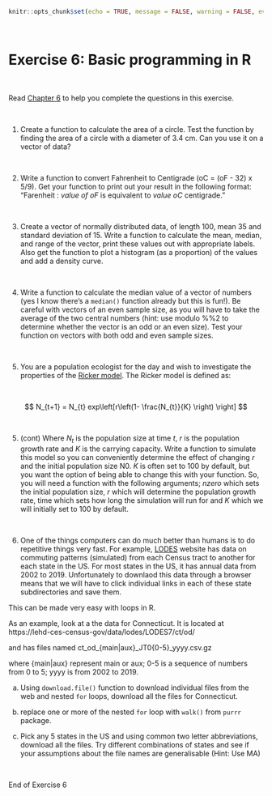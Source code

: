 
```r
knitr::opts_chunk$set(echo = TRUE, message = FALSE, warning = FALSE, eval = FALSE, cache = FALSE)
```

\  

# Exercise 6: Basic programming in R {.unlisted .unnumbered}

\  

Read [Chapter 6](https://nkaza.github.io/intro2Rbook/prog_r.html) to help you complete the questions in this exercise.

\  

1. Create a function to calculate the area of a circle. Test the function by finding the area of a circle with a diameter of 3.4 cm. Can you use it on a vector of data?

\  

2. Write a function to convert Fahrenheit to Centigrade (oC = (oF - 32) x 5/9). Get your function to print out your result in the following format: "Farenheit : *value of oF* is equivalent to *value oC* centigrade."

\  

3. Create a vector of normally distributed data, of length 100, mean 35 and standard deviation of 15. Write a function to calculate the mean, median, and range of the vector, print these values out with appropriate labels. Also get the function to plot a histogram (as a proportion) of the values and add a density curve.

\  

4. Write a function to calculate the median value of a vector of numbers (yes I know there's a ```median()``` function already but this is fun!). Be careful with vectors of an even sample size, as you will have to take the average of the two central numbers (hint: use modulo  %%2 to determine whether the vector is an odd or an even size). Test your function on vectors with both odd and even sample sizes. 

\  

5. You are a population ecologist for the day and wish to investigate the properties of the [Ricker model](https://en.wikipedia.org/wiki/Ricker_model). The Ricker model is defined as:

\  


$$ N_{t+1} = N_{t} exp\left[r\left(1- \frac{N_{t}}{K} \right) \right] $$

\  

5. (cont) Where *N~t~* is the population size at time *t*, *r* is the population growth rate and *K* is the carrying capacity. Write a function to simulate this model so you can conveniently determine the effect of changing *r* and the initial population size N0. *K* is often set to 100 by default, but you want the option of being able to change this with your function. So, you will need a function with the following arguments; *nzero* which sets the initial population size, *r* which will determine the population growth rate, time which sets how long the simulation will run for and *K* which we will initially set to 100 by default.

\

6. One of the things computers can do much better than humans is to do repetitive things very fast. For example, [LODES](lodes-website) website has data on commuting patterns (simulated) from each Census tract to another for each state in the US. For most states in the US, it has annual data from 2002 to 2019. Unfortunately to downlaod this data through a browser means that we will have to click individual links in each of these state subdirectories and save them. 

This can be made very easy with loops in R.

As an example, look at a the data for Connecticut. It is located at https://lehd-ces-census-gov/data/lodes/LODES7/ct/od/

and has files named ct_od_{main|aux}_JT0{0-5}_yyyy.csv.gz

where {main|aux} represent main or aux; 0-5 is a sequence of numbers from 0 to 5; yyyy is from 2002 to 2019.

a. Using ```download.file()``` function to download individual files from the web and nested ```for``` loops, download all the files for Connecticut. 

b. replace one or more of the nested `for` loop with ```walk()``` from `purrr` package.

c. Pick any 5 states in the US and using common two letter abbreviations, download all the files. Try different combinations of states and see if your assumptions about the file names are generalisable (Hint: Use MA)

\  

End of Exercise 6